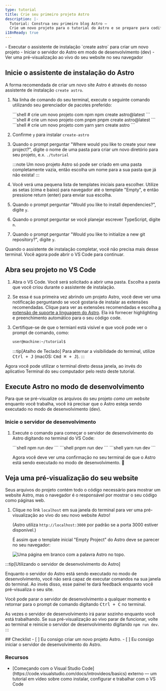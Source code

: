 ```yaml
---
type: tutorial
title: Crie seu primeiro projeto Astro
description: |-
  Tutorial: Construa seu primeiro blog Astro —
  Crie um novo projeto para o tutorial do Astro e se prepare para codificar
i18nReady: true
---
```




<PreCheck>
  - Executar o assistente de instalação `create astro` para criar um novo projeto
  - Iniciar o servidor do Astro em modo de desenvolvimento (dev)
  - Ver uma pré-visualização ao vivo do seu website no seu navegador
</PreCheck>

## Inicie o assistente de instalação do Astro

A forma recomendada de criar um novo site Astro é através do nosso assistente de instalação `create astro`.

1. Na linha de comando do seu terminal, execute o seguinte comando utilizando seu gerenciador de pacotes preferido:

    <PackageManagerTabs>
      <Fragment slot="npm">
      ```shell
      # crie um novo projeto com npm
      npm create astro@latest
      ```
      </Fragment>
      <Fragment slot="pnpm">
      ```shell
      # crie um novo projeto com pnpm
      pnpm create astro@latest
      ```
      </Fragment>
      <Fragment slot="yarn">
      ```shell
      # crie um novo projeto com yarn
      yarn create astro
      ```
      </Fragment>
    </PackageManagerTabs>

2. Confirme `y` para instalar `create-astro`
3. Quando o prompt perguntar "Where would you like to create your new project?", digite o nome de uma pasta para criar um novo diretório para seu projeto, e.x. `./tutorial`

    :::note
    Um novo projeto Astro só pode ser criado em uma pasta completamente vazia, então escolha um nome para a sua pasta que já não exista!
    :::

4. Você verá uma pequena lista de templates iniciais para escolher. Utilize as setas (cima e baixo) para navegador até o template "Empty", e então pressione return (enter) para enviar sua escolha. 

5. Quando o prompt perguntar "Would you like to install dependencies?", digite `y`.

6. Quando o prompt perguntar se você planejar escrever TypeScript, digite `n`. 

7. Quando o prompt perguntar "Would you like to initialize a new git repository?", digite `y`.

Quando o assistente de instalação completar, você não precisa mais desse terminal. Você agora pode abrir o VS Code para continuar.

## Abra seu projeto no VS Code

1. Abra o VS Code. Você será solicitado a abrir uma pasta. Escolha a pasta que você criou durante o assistente de instalação.

2. Se essa é sua primeira vez abrindo um projeto Astro, você deve ver uma notificação perguntando se você gostaria de instalar as extensões recomendadas. Clique para ver as extensões recomendadas e escolha [a extensão de suporte a linguagem do Astro](https://marketplace.visualstudio.com/items?itemName=astro-build.astro-vscode). Ela irá fornecer highlighting e preenchimento automático para o seu código code.

3. Certifique-se de que o termianl está visível e que você pode ver o prompt de comando, como:

    ```sh
    user@machine:~/tutorial$
    ```

    :::tip[Atalho de Teclado]
    Para alternar a visibilidade do terminal, utilize <kbd>Ctrl + J</kbd> (macOS: <kbd>Cmd ⌘ + J</kbd>).
    :::

Agora você pode utilizar o terminal direto dessa janela, ao invés do aplicativo Terminal do seu computador pelo resto deste tutorial.



## Execute Astro no modo de desenvolvimento

Para que se pré-visualize os arquivos do seu projeto _como um website_ enquanto você trabalha, você irá precisar que o Astro esteja sendo executado no modo de desenvolvimento (dev).

### Inicie o servidor de desenvolvimento

1. Execute o comando para começar o servidor de desenvolvimento do Astro digitando no terminal do VS Code:

    <PackageManagerTabs>
      <Fragment slot="npm">
      ```shell
      npm run dev
      ```
      </Fragment>
      <Fragment slot="pnpm">
      ```shell
      pnpm run dev
      ```
      </Fragment>
      <Fragment slot="yarn">
      ```shell
      yarn run dev
      ```
      </Fragment>
    </PackageManagerTabs>

    Agora você deve ver uma confirmação no seu terminal de que o Astro está sendo executado no modo de desenvolvimento. 🚀

## Veja uma pré-visualização do seu website

Seus arquivos do projeto contém todo o código necessário para mostrar um website Astro, mas o navegador é o responsável por mostrar o seu código como páginas web.

1.  Clique no link `localhost` em sua janela do terminal para ver uma pré-visualização ao vivo do seu novo website Astro! 

    (Astro utiliza `http://localhost:3000` por padrão se a porta 3000 estiver disponível.)

    É assim que o template inicial "Empty Project" do Astro deve se parecer no seu navegador:

    ![Uma página em branco com a palavra Astro no topo.](/tutorial/minimal.png)

:::tip[Utilizando o servidor de desenvolvimento do Astro]

Enquanto o servidor do Astro está sendo executado no modo de desenvolvimento, você não será capaz de executar comandos na sua janela do terminal. Ao invés disso, esse painel te dará feedback enquanto você pré-visualiza o seu site.

Você pode parar o servidor de desenvolvimento a qualquer momento e retornar para o prompt de comando digitando <kbd>Ctrl + C</kbd> no terminal.

As vezes o servidor de desenvolvimento irá parar sozinho enquanto você está trabalhando. Se sua pré-visualização ao vivo parar de funcionar, volte ao terminal e reinicie o servidor de desenvolvimento digitando `npm run dev`.
:::

<Box icon="check-list">
## Checklist

<Checklist>
- [ ] Eu consigo criar um novo projeto Astro.
- [ ] Eu consigo iniciar o servidor de desenvolvimento do Astro.
</Checklist>
</Box>

### Recursos

- <p>[Começando com o Visual Studio Code](https://code.visualstudio.com/docs/introvideos/basics) <Badge>externo</Badge> — um tutorial em vídeo sobre como instalar, configurar e trabalhar com o VS Code</p>
